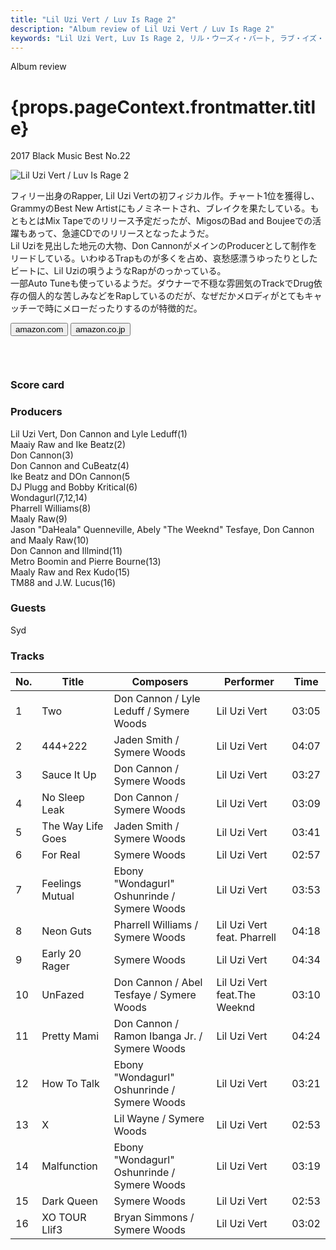 ```yaml
---
title: "Lil Uzi Vert / Luv Is Rage 2"
description: "Album review of Lil Uzi Vert / Luv Is Rage 2"
keywords: "Lil Uzi Vert, Luv Is Rage 2, リル・ウーズィ・バート, ラブ・イズ・レイジ2"
---
```






<p className="largeP">Album review</p>
<h1 className="h1--no--margin">{props.pageContext.frontmatter.title}</h1>
<p className="largeP">
  <Link to="/best50/2017/">2017 Black Music Best No.22</Link>
</p>

<Row  className="image-card-group">
	<Column colMd={"3"} colLg={"4"} noGutterMdLeft="">
       <ImageCard>

![Lil Uzi Vert / Luv Is Rage 2](../../images/cd/liluzivert1L.jpg)

</ImageCard>
	</Column>
	<Column colMd={"4"} colLg={"8"} noGutterMdLeft="">
	<p>
	フィリー出身のRapper, Lil Uzi Vertの初フィジカル作。チャート1位を獲得し、GrammyのBest New Artistにもノミネートされ、ブレイクを果たしている。もともとはMix Tapeでのリリース予定だったが、MigosのBad and Boujeeでの活躍もあって、急遽CDでのリリースとなったようだ。
	<br/>Lil Uziを見出した地元の大物、Don CannonがメインのProducerとして制作をリードしている。いわゆるTrapものが多くを占め、哀愁感漂うゆったりとしたビートに、Lil Uziの唄うようなRapがのっかっている。
	<br/>一部Auto Tuneも使っているようだ。ダウナーで不穏な雰囲気のTrackでDrug依存の個人的な苦しみなどをRapしているのだが、なぜだかメロディがとてもキャッチーで時にメローだったりするのが特徴的だ。
	</p>
    <div>
	  <Button className="button-right-mergin"  href="https://amzn.to/30jrJkq" kind="primary" size="small" renderIcon={ArrowUpRight24}>
      amazon.com
    </Button>
    <Button className="button-right-mergin"  href="https://amzn.to/2WyDYIP" kind="secondary" size="small" renderIcon={ArrowUpRight24}>
      amazon.co.jp
    </Button>
	</div>
	<a href="https://geo.music.apple.com/jp/album/luv-is-rage-2/1274150514?mt=1&app=music&ls=1&at=11lcug" style="display:inline-block;overflow:hidden;background:url(https://linkmaker.itunes.apple.com/ja-jp/lockup.svg?releaseDate=2017-08-25&kind=album&bubble=apple_music&style=mono-black) no-repeat;width:180px;height:45px;"></a>
	</Column>
</Row>
<Row >
	<Column colMd={"4"} colLg={"4"} noGutterMdLeft="">
<div>
  <h3>Score card</h3>
	<SliderJS1 value="2" />
  <SliderJS2 value="2" />
	<SliderJS3 value="2" />
  <SliderJS4 value="9" />
</div>
</Column>
<Column colMd={"8"} colLg={"8"} noGutterMdLeft="">
<div>
<h3>Producers</h3>
<p>
	Lil Uzi Vert, Don Cannon and Lyle Leduff(1)
	<br/>Maaiy Raw and Ike Beatz(2)
	<br/>Don Cannon(3)
	<br/>Don Cannon and CuBeatz(4)
	<br/>Ike Beatz and DOn Cannon(5
	<br/>DJ Plugg and Bobby Kritical(6)
	<br/>Wondagurl(7,12,14)
	<br/>Pharrell Williams(8)
	<br/>Maaly Raw(9)
	<br/>Jason "DaHeala" Quenneville, Abely "The Weeknd" Tesfaye, Don Cannon and Maaly Raw(10)
	<br/>Don Cannon and Illmind(11)
	<br/>Metro Boomin and Pierre Bourne(13)
	<br/>Maaly Raw and Rex Kudo(15)
	<br/>TM88 and J.W. Lucus(16)
</p>
<h3>Guests</h3>
<p>
	Syd
</p>
</div>
</Column>
</Row>

<h3>Tracks</h3>

| No. | Title             | Composers                                    | Performer                    | Time  |
| --- | ----------------- | -------------------------------------------- | ---------------------------- | ----- |
| 1   | Two               | Don Cannon / Lyle Leduff / Symere Woods      | Lil Uzi Vert                 | 03:05 |
| 2   | 444+222           | Jaden Smith / Symere Woods                   | Lil Uzi Vert                 | 04:07 |
| 3   | Sauce It Up       | Don Cannon / Symere Woods                    | Lil Uzi Vert                 | 03:27 |
| 4   | No Sleep Leak     | Don Cannon / Symere Woods                    | Lil Uzi Vert                 | 03:09 |
| 5   | The Way Life Goes | Jaden Smith / Symere Woods                   | Lil Uzi Vert                 | 03:41 |
| 6   | For Real          | Symere Woods                                 | Lil Uzi Vert                 | 02:57 |
| 7   | Feelings Mutual   | Ebony "Wondagurl" Oshunrinde / Symere Woods  | Lil Uzi Vert                 | 03:53 |
| 8   | Neon Guts         | Pharrell Williams / Symere Woods             | Lil Uzi Vert feat. Pharrell  | 04:18 |
| 9   | Early 20 Rager    | Symere Woods                                 | Lil Uzi Vert                 | 04:34 |
| 10  | UnFazed           | Don Cannon / Abel Tesfaye / Symere Woods     | Lil Uzi Vert feat.The Weeknd | 03:10 |
| 11  | Pretty Mami       | Don Cannon / Ramon Ibanga Jr. / Symere Woods | Lil Uzi Vert                 | 04:24 |
| 12  | How To Talk       | Ebony "Wondagurl" Oshunrinde / Symere Woods  | Lil Uzi Vert                 | 03:21 |
| 13  | X                 | Lil Wayne / Symere Woods                     | Lil Uzi Vert                 | 02:53 |
| 14  | Malfunction       | Ebony "Wondagurl" Oshunrinde / Symere Woods  | Lil Uzi Vert                 | 03:19 |
| 15  | Dark Queen        | Symere Woods                                 | Lil Uzi Vert                 | 02:53 |
| 16  | XO TOUR Llif3     | Bryan Simmons / Symere Woods                 | Lil Uzi Vert                 | 03:02 |

<Row>
  <Column colMd={3} colLg={3} noGutterMdLeft>
    <Review1 />
  </Column>
</Row>
